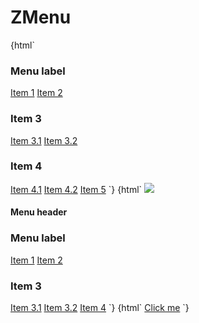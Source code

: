 
<Meta
  title="Navigation/ZMenu"
  component="z-menu"
/>

# ZMenu

<Preview>
  <Story name="ZMenu - floating content layout">
    {html`
      <z-menu
        .active=${boolean("active", false)}
        .floating=${boolean("floating", true)}
      >
        <h3>Menu label</h3>
        <a
          href=""
          slot="item"
          >Item 1</a
        >
        <a
          href=""
          slot="item"
          >Item 2</a
        >
        <z-menu-section slot="item">
          <h3>Item 3</h3>
          <a
            href=""
            slot="item"
            >Item 3.1</a
          >
          <a
            href=""
            slot="item"
            >Item 3.2</a
          >
        </z-menu-section>
        <z-menu-section slot="item">
          <h3>Item 4</h3>
          <a
            href=""
            slot="item"
            >Item 4.1</a
          >
          <a
            href=""
            slot="item"
            >Item 4.2</a
          >
        </z-menu-section>
        <a
          href=""
          slot="item"
          >Item 5</a
        >
      </z-menu>
    `}
  </Story>
  <Story name="ZMenu with header">
    {html`
      <z-menu
        .floating=${boolean("floating", true)}
        .active=${boolean("active", false)}
      >
        <img
          slot="header"
          src="https://i.pinimg.com/originals/b9/fc/7e/b9fc7e6b2dd2ca128bcc3412e68994f0.jpg"
        />
        <h4 slot="header">Menu header</h4>
        <h3>Menu label</h3>
        <a
          href=""
          slot="item"
          >Item 1</a
        >
        <a
          href=""
          slot="item"
          >Item 2</a
        >
        <z-menu-section slot="item">
          <h3>Item 3</h3>
          <a
            href=""
            slot="item"
            >Item 3.1</a
          >
          <a
            href=""
            slot="item"
            >Item 3.2</a
          >
        </z-menu-section>
        <a
          href=""
          slot="item"
          >Item 4</a
        >
      </z-menu>
    `}
  </Story>
  <Story name="ZMenu active without items">
    {html`
      <z-menu .active=${boolean("active", true)}>
        <a
          href="https://cataas.com/cat/gif"
          target="_blank"
          >Click me</a
        >
      </z-menu>
    `}
  </Story>
</Preview>

<Props of="z-menu" />
